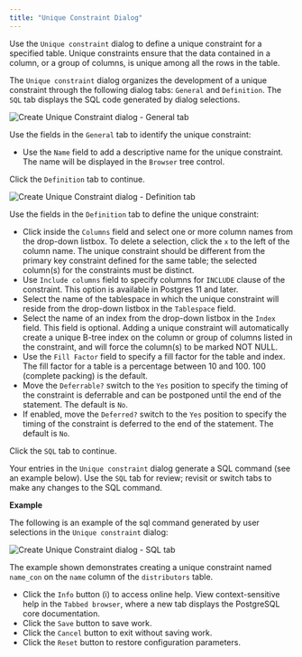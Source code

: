 ```yaml
---
title: "Unique Constraint Dialog"
---
```


<div id="unique_constraint_dialog" class="registered_link"></div>

Use the `Unique constraint` dialog to define a unique constraint for a specified table. Unique constraints ensure that the data contained in a column, or a group of columns, is unique among all the rows in the table.

The `Unique constraint` dialog organizes the development of a unique constraint through the following dialog tabs: `General` and `Definition`. The `SQL` tab displays the SQL code generated by dialog selections.

![Create Unique Constraint dialog - General tab](../../images/unique_constraint_general.png)

Use the fields in the `General` tab to identify the unique constraint:

-   Use the `Name` field to add a descriptive name for the unique constraint. The name will be displayed in the `Browser` tree control.

Click the `Definition` tab to continue.

![Create Unique Constraint dialog - Definition tab](../../images/unique_constraint_definition.png)

Use the fields in the `Definition` tab to define the unique constraint:

-   Click inside the `Columns` field and select one or more column names from the drop-down listbox. To delete a selection, click the `x` to the left of the column name. The unique constraint should be different from the primary key constraint defined for the same table; the selected column(s) for the constraints must be distinct.
-   Use `Include columns` field to specify columns for `INCLUDE` clause of the constraint. This option is available in Postgres 11 and later.
-   Select the name of the tablespace in which the unique constraint will reside from the drop-down listbox in the `Tablespace` field.
-   Select the name of an index from the drop-down listbox in the `Index` field. This field is optional. Adding a unique constraint will automatically create a unique B-tree index on the column or group of columns listed in the constraint, and will force the column(s) to be marked NOT NULL.
-   Use the `Fill Factor` field to specify a fill factor for the table and index. The fill factor for a table is a percentage between 10 and 100. 100 (complete packing) is the default.
-   Move the `Deferrable?` switch to the `Yes` position to specify the timing of the constraint is deferrable and can be postponed until the end of the statement. The default is `No`.
-   If enabled, move the `Deferred?` switch to the `Yes` position to specify the timing of the constraint is deferred to the end of the statement. The default is `No`.

Click the `SQL` tab to continue.

Your entries in the `Unique constraint` dialog generate a SQL command (see an example below). Use the `SQL` tab for review; revisit or switch tabs to make any changes to the SQL command.

**Example**

The following is an example of the sql command generated by user selections in the `Unique constraint` dialog:

![Create Unique Constraint dialog - SQL tab](../../images/unique_constraint_sql.png)

The example shown demonstrates creating a unique constraint named `name_con` on the `name` column of the `distributors` table.

-   Click the `Info` button (i) to access online help. View context-sensitive help in the `Tabbed browser`, where a new tab displays the PostgreSQL core documentation.
-   Click the `Save` button to save work.
-   Click the `Cancel` button to exit without saving work.
-   Click the `Reset` button to restore configuration parameters.
